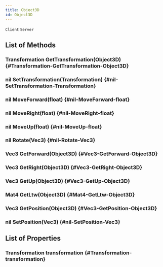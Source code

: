 ```yaml
---
title: Object3D
id: Object3D
---
```

`Client`
`Server`

## List of Methods

### Transformation GetTransformation(Object3D) {#Transformation-GetTransformation-Object3D}

### nil SetTransformation(Transformation) {#nil-SetTransformation-Transformation}

### nil MoveForward(float) {#nil-MoveForward-float}

### nil MoveRight(float) {#nil-MoveRight-float}

### nil MoveUp(float) {#nil-MoveUp-float}

### nil Rotate(Vec3) {#nil-Rotate-Vec3}

### Vec3 GetForward(Object3D) {#Vec3-GetForward-Object3D}

### Vec3 GetRight(Object3D) {#Vec3-GetRight-Object3D}

### Vec3 GetUp(Object3D) {#Vec3-GetUp-Object3D}

### Mat4 GetLtw(Object3D) {#Mat4-GetLtw-Object3D}

### Vec3 GetPosition(Object3D) {#Vec3-GetPosition-Object3D}

### nil SetPosition(Vec3) {#nil-SetPosition-Vec3}

## List of Properties

### Transformation transformation {#Transformation-transformation}

